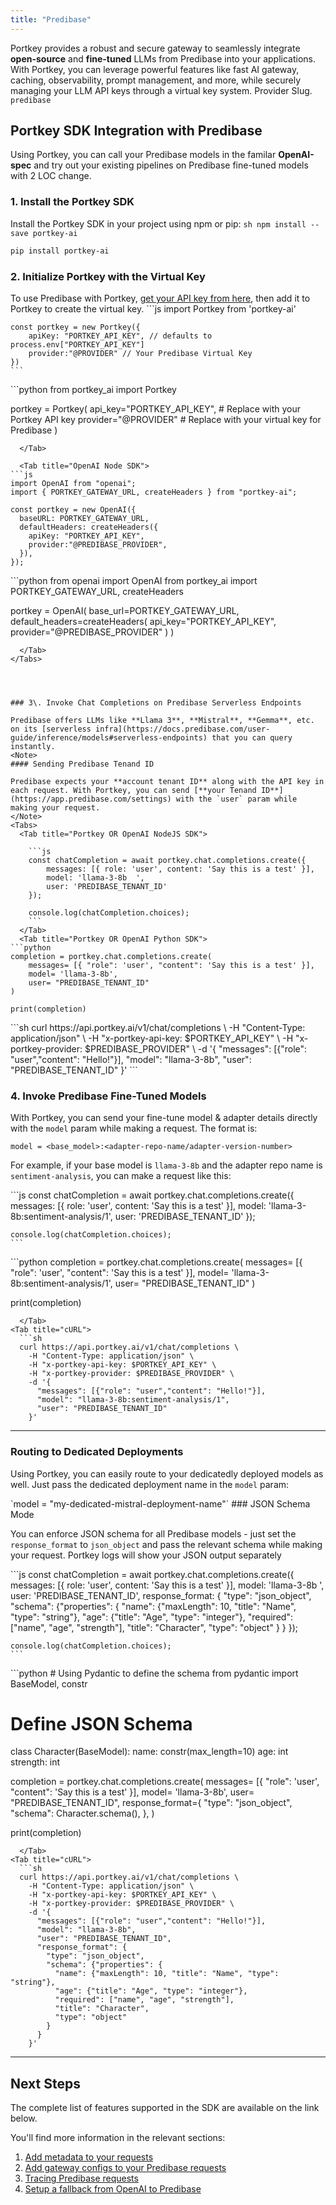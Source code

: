 ```yaml
---
title: "Predibase"
---
```


Portkey provides a robust and secure gateway to seamlessly integrate **open-source** and **fine-tuned** LLMs from Predibase into your applications. With Portkey, you can leverage powerful features like fast AI gateway, caching, observability, prompt management, and more, while securely managing your LLM API keys through a virtual key system.
<Note>
Provider Slug. `predibase`
</Note>
## Portkey SDK Integration with Predibase

Using Portkey, you can call your Predibase models in the familar **OpenAI-spec** and try out your existing pipelines on Predibase fine-tuned models with 2 LOC change.

### 1\. Install the Portkey SDK

Install the Portkey SDK in your project using npm or pip:
<Tabs>
  <Tab title="NodeJS">
    ```sh
    npm install --save portkey-ai
    ```
  </Tab>
  <Tab title="Python">
```sh
pip install portkey-ai
```
  </Tab>

</Tabs>




### 2\. Initialize Portkey with the Virtual Key

To use Predibase with Portkey, [get your API key from here](https://app.predibase.com/settings), then add it to Portkey to create the virtual key.
<Tabs>
  <Tab title="NodeJS SDK">
    ```js
    import Portkey from 'portkey-ai'

    const portkey = new Portkey({
        apiKey: "PORTKEY_API_KEY", // defaults to process.env["PORTKEY_API_KEY"]
        provider:"@PROVIDER" // Your Predibase Virtual Key
    })
    ```
  </Tab>
  <Tab title="Python SDK">
```python
from portkey_ai import Portkey

portkey = Portkey(
    api_key="PORTKEY_API_KEY",  # Replace with your Portkey API key
    provider="@PROVIDER"   # Replace with your virtual key for Predibase
)
```
  </Tab>

  <Tab title="OpenAI Node SDK">
```js
import OpenAI from "openai";
import { PORTKEY_GATEWAY_URL, createHeaders } from "portkey-ai";

const portkey = new OpenAI({
  baseURL: PORTKEY_GATEWAY_URL,
  defaultHeaders: createHeaders({
    apiKey: "PORTKEY_API_KEY",
    provider:"@PREDIBASE_PROVIDER",
  }),
});
```
  </Tab>
  <Tab title="OpenAI Python SDK">
```python
from openai import OpenAI
from portkey_ai import PORTKEY_GATEWAY_URL, createHeaders

portkey = OpenAI(
    base_url=PORTKEY_GATEWAY_URL,
    default_headers=createHeaders(
        api_key="PORTKEY_API_KEY",
        provider="@PREDIBASE_PROVIDER"
    )
)
```
  </Tab>
</Tabs>




### 3\. Invoke Chat Completions on Predibase Serverless Endpoints

Predibase offers LLMs like **Llama 3**, **Mistral**, **Gemma**, etc. on its [serverless infra](https://docs.predibase.com/user-guide/inference/models#serverless-endpoints) that you can query instantly.
<Note>
#### Sending Predibase Tenand ID

Predibase expects your **account tenant ID** along with the API key in each request. With Portkey, you can send [**your Tenand ID**](https://app.predibase.com/settings) with the `user` param while making your request.
</Note>
<Tabs>
  <Tab title="Portkey OR OpenAI NodeJS SDK">

    ```js
    const chatCompletion = await portkey.chat.completions.create({
        messages: [{ role: 'user', content: 'Say this is a test' }],
        model: 'llama-3-8b	',
        user: 'PREDIBASE_TENANT_ID'
    });

    console.log(chatCompletion.choices);
    ```
  </Tab>
  <Tab title="Portkey OR OpenAI Python SDK">
```python
completion = portkey.chat.completions.create(
    messages= [{ "role": 'user', "content": 'Say this is a test' }],
    model= 'llama-3-8b',
    user= "PREDIBASE_TENANT_ID"
)

print(completion)
```
  </Tab>
<Tab title="cURL">
  ```sh
  curl https://api.portkey.ai/v1/chat/completions \
    -H "Content-Type: application/json" \
    -H "x-portkey-api-key: $PORTKEY_API_KEY" \
    -H "x-portkey-provider: $PREDIBASE_PROVIDER" \
    -d '{
      "messages": [{"role": "user","content": "Hello!"}],
      "model": "llama-3-8b",
      "user": "PREDIBASE_TENANT_ID"
    }'
  ```
  </Tab>

</Tabs>



### 4\. Invoke Predibase Fine-Tuned Models

With Portkey, you can send your fine-tune model & adapter details directly with the `model` param while making a request.
<Note>
The format is:

`model = <base_model>:<adapter-repo-name/adapter-version-number>`
</Note>

For example, if your base model is `llama-3-8b` and the adapter repo name is `sentiment-analysis`, you can make a request like this:

<Tabs>
  <Tab title="Portkey OR OpenAI NodeJS SDK">
    ```js
    const chatCompletion = await portkey.chat.completions.create({
        messages: [{ role: 'user', content: 'Say this is a test' }],
        model: 'llama-3-8b:sentiment-analysis/1',
        user: 'PREDIBASE_TENANT_ID'
    });

    console.log(chatCompletion.choices);
    ```
  </Tab>
  <Tab title="Portkey OR OpenAI Python SDK">
```python
completion = portkey.chat.completions.create(
    messages= [{ "role": 'user', "content": 'Say this is a test' }],
    model= 'llama-3-8b:sentiment-analysis/1',
    user= "PREDIBASE_TENANT_ID"
)

print(completion)
```
  </Tab>
<Tab title="cURL">
  ```sh
  curl https://api.portkey.ai/v1/chat/completions \
    -H "Content-Type: application/json" \
    -H "x-portkey-api-key: $PORTKEY_API_KEY" \
    -H "x-portkey-provider: $PREDIBASE_PROVIDER" \
    -d '{
      "messages": [{"role": "user","content": "Hello!"}],
      "model": "llama-3-8b:sentiment-analysis/1",
      "user": "PREDIBASE_TENANT_ID"
    }'
  ```
  </Tab>

</Tabs>



---

### Routing to Dedicated Deployments

Using Portkey, you can easily route to your dedicatedly deployed models as well. Just pass the dedicated deployment name in the `model` param:

<Note>
`model = "my-dedicated-mistral-deployment-name"`
</Note>
### JSON Schema Mode

You can enforce JSON schema for all Predibase models - just set the `response_format` to `json_object` and pass the relevant schema while making your request. Portkey logs will show your JSON output separately

<Tabs>
  <Tab title="Portkey OR OpenAI NodeJS SDK">
    ```js
    const chatCompletion = await portkey.chat.completions.create({
        messages: [{ role: 'user', content: 'Say this is a test' }],
        model: 'llama-3-8b	',
        user: 'PREDIBASE_TENANT_ID',
        response_format: {
          "type": "json_object",
          "schema": {"properties": {
            "name": {"maxLength": 10, "title": "Name", "type": "string"},
            "age": {"title": "Age", "type": "integer"},
            "required": ["name", "age", "strength"],
            "title": "Character",
            "type": "object"
          }
        }
    });

    console.log(chatCompletion.choices);
    ```
  </Tab>
  <Tab title="Portkey OR OpenAI Python SDK">
```python
# Using Pydantic to define the schema
from pydantic import BaseModel, constr

# Define JSON Schema
class Character(BaseModel):
    name: constr(max_length=10)
    age: int
    strength: int

completion = portkey.chat.completions.create(
    messages= [{ "role": 'user', "content": 'Say this is a test' }],
    model= 'llama-3-8b',
    user= "PREDIBASE_TENANT_ID",
    response_format={
        "type": "json_object",
        "schema": Character.schema(),
    },
)

print(completion)
```
  </Tab>
<Tab title="cURL">
  ```sh
  curl https://api.portkey.ai/v1/chat/completions \
    -H "Content-Type: application/json" \
    -H "x-portkey-api-key: $PORTKEY_API_KEY" \
    -H "x-portkey-provider: $PREDIBASE_PROVIDER" \
    -d '{
      "messages": [{"role": "user","content": "Hello!"}],
      "model": "llama-3-8b",
      "user": "PREDIBASE_TENANT_ID",
      "response_format": {
        "type": "json_object",
        "schema": {"properties": {
          "name": {"maxLength": 10, "title": "Name", "type": "string"},
          "age": {"title": "Age", "type": "integer"},
          "required": ["name", "age", "strength"],
          "title": "Character",
          "type": "object"
        }
      }
    }'
  ```
  </Tab>

</Tabs>



---

## Next Steps

The complete list of features supported in the SDK are available on the link below.

<Card title="SDK" href="/api-reference/portkey-sdk-client">
</Card>

You'll find more information in the relevant sections:

1. [Add metadata to your requests](/product/observability/metadata)
2. [Add gateway configs to your Predibase requests](/product/ai-gateway/configs)
3. [Tracing Predibase requests](/product/observability/traces)
4. [Setup a fallback from OpenAI to Predibase](/product/ai-gateway/fallbacks)
